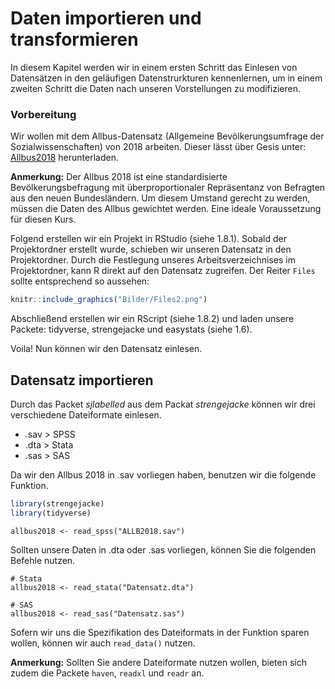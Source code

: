# Daten importieren und transformieren

In diesem Kapitel werden wir in einem ersten Schritt das Einlesen von Datensätzen in den geläufigen Datenstrurkturen kennenlernen, um in einem zweiten Schritt die Daten nach unseren Vorstellungen zu modifizieren.

### Vorbereitung {-}

Wir wollen mit dem Allbus-Datensatz (Allgemeine Bevölkerungsumfrage der Sozialwissenschaften) von 2018 arbeiten. Dieser lässt über Gesis unter: [Allbus2018](https://www.gesis.org/allbus/inhalte-suche/studienprofile-1980-bis-2018/2018) herunterladen. 

**Anmerkung:** Der Allbus 2018 ist eine standardisierte Bevölkerungsbefragung mit überproportionaler Repräsentanz von Befragten aus den neuen Bundesländern. Um diesem Umstand gerecht zu werden, müssen die Daten des Allbus gewichtet werden. Eine ideale Voraussetzung für diesen Kurs.

Folgend erstellen wir ein Projekt in RStudio (siehe  1.8.1). Sobald der Projektordner erstellt wurde, schieben wir unseren Datensatz in den Projektordner. Durch die Festlegung unseres Arbeitsverzeichnises im Projektordner, kann R direkt auf den Datensatz zugreifen. Der Reiter `Files` sollte entsprechend so aussehen:

```r
knitr::include_graphics("Bilder/Files2.png")
```

Abschließend erstellen wir ein RScript (siehe 1.8.2) und laden unsere Packete: tidyverse, strengejacke und easystats (siehe 1.6).

Voila! Nun können wir den Datensatz einlesen.

## Datensatz importieren

Durch das Packet *sjlabelled* aus dem Packat *strengejacke* können wir drei verschiedene Dateiformate einlesen. 

* .sav > SPSS
* .dta > Stata
* .sas > SAS

Da wir den Allbus 2018 in .sav vorliegen haben, benutzen wir die folgende Funktion.

```r
library(strengejacke)
library(tidyverse)
```

```{}
allbus2018 <- read_spss("ALLB2018.sav")
```

Sollten unsere Daten in .dta oder .sas vorliegen, können Sie die folgenden Befehle nutzen.

```{}
# Stata
allbus2018 <- read_stata("Datensatz.dta")

# SAS
allbus2018 <- read_sas("Datensatz.sas")
```

Sofern wir uns die Spezifikation des Dateiformats in der Funktion sparen wollen, können wir auch `read_data()` nutzen.

**Anmerkung:** Sollten Sie andere Dateiformate nutzen wollen, bieten sich zudem die Packete `haven`, `readxl` und `readr` an. 











